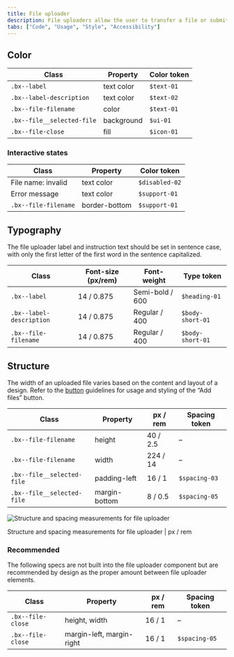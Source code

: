 ```yaml
---
title: File uploader
description: File uploaders allow the user to transfer a file or submit content of their own.
tabs: ["Code", "Usage", "Style", "Accessibility"]
---
```


## Color

| Class                      | Property   | Color token |
| -------------------------- | ---------- | ----------- |
| `.bx--label`               | text color | `$text-01`  |
| `.bx--label-description`   | text color | `$text-02`  |
| `.bx--file-filename`       | color      | `$text-01`  |
| `.bx--file__selected-file` | background | `$ui-01`    |
| `.bx--file-close`          | fill       | `$icon-01`  |

### Interactive states

| Class                | Property      | Color token    |
| -------------------- | ------------- | -------------- |
| File name: invalid   | text color    | `$disabled-02` |
| Error message        | text color    | `$support-01`  |
| `.bx--file-filename` | border-bottom | `$support-01`  |

## Typography

The file uploader label and instruction text should be set in sentence case, with only the first letter of the first word in the sentence capitalized.

| Class                    | Font-size (px/rem) | Font-weight     | Type token       |
| ------------------------ | ------------------ | --------------- | ---------------- |
| `.bx--label`             | 14 / 0.875         | Semi-bold / 600 | `$heading-01`    |
| `.bx--label-description` | 14 / 0.875         | Regular / 400   | `$body-short-01` |
| `.bx--file-filename`     | 14 / 0.875         | Regular / 400   | `$body-short-01` |

## Structure

The width of an uploaded file varies based on the content and layout of a design. Refer to the [button](/components/button/usage) guidelines for usage and styling of the “Add files” button.

| Class                      | Property      | px / rem | Spacing token |
| -------------------------- | ------------- | -------- | ------------- |
| `.bx--file-filename`       | height        | 40 / 2.5 | –             |
| `.bx--file-filename`       | width         | 224 / 14 | –             |
| `.bx--file__selected-file` | padding-left  | 16 / 1   | `$spacing-03` |
| `.bx--file__selected-file` | margin-bottom | 8 / 0.5  | `$spacing-05` |

<div className="image--fixed">

![Structure and spacing measurements for file uploader](images/file-uploader-style-1.png)

</div>

<Caption>
  Structure and spacing measurements for file uploader | px / rem
</Caption>

### Recommended

The following specs are not built into the file uploader component but are recommended by design as the proper amount between file uploader elements.

| Class             | Property                  | px / rem | Spacing token |
| ----------------- | ------------------------- | -------- | ------------- |
| `.bx--file-close` | height, width             | 16 / 1   | –             |
| `.bx--file-close` | margin-left, margin-right | 16 / 1   | `$spacing-05` |
